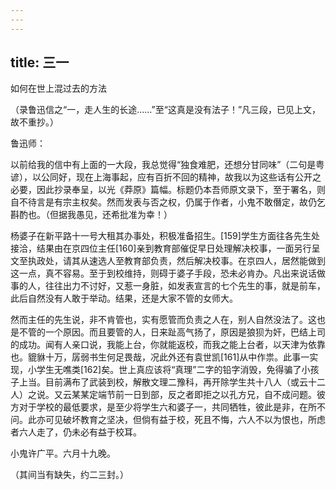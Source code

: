 ```yaml
---
---
---
```

title: 三一
---




如何在世上混过去的方法

（录鲁迅信之“一，走人生的长途……”至“这真是没有法子！”凡三段，已见上文，故不重抄。）

鲁迅师：

以前给我的信中有上面的一大段，我总觉得“独食难肥，还想分甘同味”（二句是粤谚），以公同好，现在上海事起，应有百折不回的精神，故我以为这些话有公开之必要，因此抄录奉呈，以光《莽原》篇幅。标题仍本吾师原文录下，至于署名，则自不待言是有宗主权矣。然而发表与否之权，仍属于作者，小鬼不敢僭定，故仍乞斟酌也。（但据我愚见，还希批准为幸！）

杨婆子在新平路十一号大租其办事处，积极准备招生。[159]学生方面往各先生处接洽，结果由在京四位主任[160]亲到教育部催促早日处理解决校事，一面另行呈文至执政处，请其从速选人至教育部负责，然后解决校事。在京四人，居然能做到这一点，真不容易。至于到校维持，则碍于婆子手段，恐未必肯办。凡出来说话做事的人，往往出力不讨好，又惹一身脏，如发表宣言的七个先生的事，就是前车，此后自然没有人敢于举动。结果，还是大家不管的女师大。

然而主任的先生说，非不肯管也，实有愿管而负责之人在，别人自然没法了。这也是不管的一个原因。而且要管的人，日来趾高气扬了，原因是狼狈为奸，巴结上司的成功。闻有人亲口说，我能上台，你就能返校，而我之能上台者，以天津为依靠也。貔貅十万，孱弱书生何足畏哉，况此外还有袁世凯[161]从中作祟。此事一实现，小学生无噍类[162]矣。世上真应该将“真理”二字的铅字消毁，免得骗了小孩子上当。目前满布了武装到校，解散文理二豫科，再开除学生共十八人（或云十二人）之说。又云某某定端节前一日到部，反之者即拒之以孔方兄，自不成问题。彼方对于学校的最低要求，是至少将学生六和婆子一，共同牺牲，彼此是非，在所不问。此亦可见破坏教育之坚决，但倘有益于校，死且不悔，六人不以为恨也，所虑者六人走了，仍未必有益于校耳。

小鬼许广平。六月十九晚。

（其间当有缺失，约二三封。）